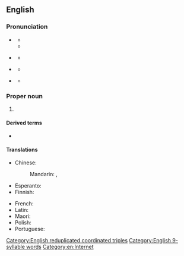{{also|www}}
==English==

===Pronunciation===
{{Wikipedia|Pronunciation of "www"}}
* {{a|US|UK}} {{IPA|en|/ˈdʌb.əl.juː ˈdʌb.əl.juː ˈdʌb.əl.juː/}}
** {{audio|en|En-uk-WWW.ogg|Audio (UK)}}
** {{audio|en|en-us-www-1.ogg|Audio (US)}}
* {{a|Southern US}} {{IPA|en|/ˈdʌb.jə ˈdʌb.jə ˈdʌb.jə/}}
**{{audio|en|en-us-www-2.ogg|Audio (Southern US)}}
*{{a|GenAm|NZ}} {{IPA|en|/ˈdʌb ˈdʌb ˈdʌb/|qual1=variant or rapid in US}}
**{{audio|en|en-US-dub dub dub.ogg|Audio (US)}}
*{{a|UK}} {{IPA|en|[dʌɥʊ̆dʌɥʊ̆dʌbˡju]|qual1=variant or rapid}}
**{{audio|en|En-uk-dubydubydublyoo.ogg|Audio (UK)}}

===Proper noun===
{{en-proper noun}}

# {{initialism of|en|World Wide Web}}

====Derived terms====
* {{l|en|WWW page}}

====Translations====
{{trans-top|World Wide Web (abbreviation)}}
* Chinese:
*: Mandarin: {{t+|cmn|萬維網|sc=Hani}}, {{t+|cmn|万维网|tr=wànwéiwǎng|sc=Hani}}
* Esperanto: {{t|eo|TTT}}
* Finnish: {{t|fi|www}}
{{trans-mid}}
* French: {{t+|fr|WWW|m}}
* Latin: {{t|la|TTT}}
* Maori: {{t|mi|TAW (Tukutuku Ao Whānui)}}
* Polish: {{t+|pl|WWW|m}}
* Portuguese: {{t+|pt|WWW|f}}
{{trans-bottom}}

[[Category:English reduplicated coordinated triples]]
[[Category:English 9-syllable words]]
[[Category:en:Internet]]